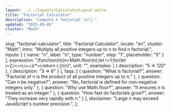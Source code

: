 ```yaml
---
layout: ../../layouts/CalculatorLayout.astro
title: "Factorial Calculator"
description: "Compute n factorial (n!)."
updated: "2025-09-05"
cluster: "Math"
---
```



  slug: "factorial-calculator",
  title: "Factorial Calculator",
  locale: "en",
  cluster: "Math",
  intro: "Multiply all positive integers up to n to find n factorial.",
  inputs: [
    { name: "n", label: "n", type: "number", step: "1", placeholder: "5" }
  ],
  expression: "(function(n){n=Math.floor(n);let r=1;for(let i=2;i<=n;i++)r*=i;return r;})(n)",
  unit: "",
  examples: [
    { description: "5 ⇒ 120" },
    { description: "3 ⇒ 6" }
  ],
  faqs: [
    { question: "What is factorial?", answer: "Factorial of n is the product of all positive integers up to n." },
    { question: "Can n be negative?", answer: "No, factorial is defined for non-negative integers only." },
    { question: "Why use Math.floor?", answer: "It ensures n is treated as an integer." },
    { question: "How fast do factorials grow?", answer: "They increase very rapidly with n." }
  ],
  disclaimer: "Large n may exceed JavaScript's number precision.",
};

<Calculator schema={schema} />

